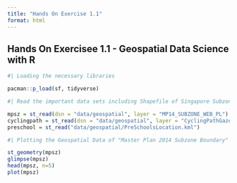 ```yaml
---
title: "Hands On Exercise 1.1"
format: html
---
```


## Hands On Exercisee 1.1 - Geospatial Data Science with R

```r

#| Loading the necessary libraries

pacman::p_load(sf, tidyverse)

#| Read the important data sets including Shapefile of Singapore Subzone, Cycling Path and Preschool locations

mpsz = st_read(dsn = "data/geospatial", layer = "MP14_SUBZONE_WEB_PL")
cyclingpath = st_read(dsn = "data/geospatial", layer = "CyclingPathGazette")
preschool = st_read("data/geospatial/PreSchoolsLocation.kml")

#| Plotting the Geospatial Data of "Master Plan 2014 Subzone Boundary" 

st_geometry(mpsz)
glimpse(mpsz)
head(mpsz, n=5)
plot(mpsz)

```
